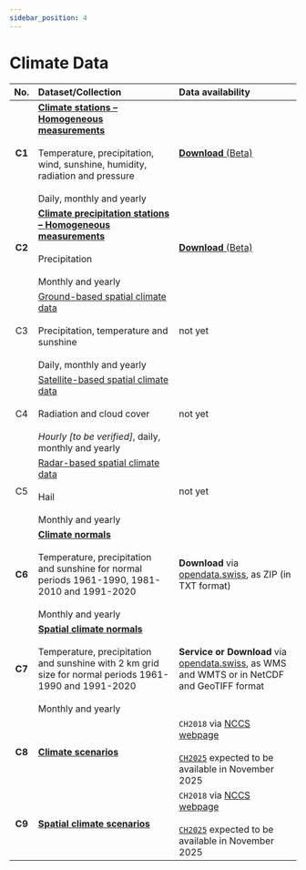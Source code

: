 ```yaml
---
sidebar_position: 4
---
```


# Climate Data

| No.    | Dataset/Collection | Data availability |
|:------:|:---------|:---------|
| **C1** | [**Climate stations – Homogeneous measurements**](/c-climate-data/c1-climate-stations_homogeneous) <br></br> Temperature, precipitation, wind, sunshine, humidity, radiation and pressure <br></br> Daily, monthly and yearly | [**Download** (Beta)](/c-climate-data/c1-climate-stations_homogeneous#data-download) |
| **C2** | [**Climate precipitation stations – Homogeneous measurements**](/c-climate-data/c2-climate-percipitation-stations_homogeneous) <br></br> Precipitation <br></br> Monthly and yearly | [**Download** (Beta)](/c-climate-data/c2-climate-percipitation-stations_homogeneous#data-download) |
| C3 | [Ground-based spatial climate data](/c-climate-data/c3-ground-based-climate-data) <br></br> Precipitation, temperature and sunshine <br></br> Daily, monthly and yearly | not yet |
| C4 | [Satellite-based spatial climate data](/c-climate-data/c4-satellite-based-climate-data) <br></br> Radiation and cloud cover <br></br> *Hourly [to be verified]*, daily, monthly and yearly | not yet |
| C5 | [Radar-based spatial climate data](/c-climate-data/c5-radar-based-climate-data) <br></br> Hail <br></br> Monthly and yearly | not yet |
| **C6** | [**Climate normals**](/c-climate-data/c6-climate-normals) <br></br> Temperature, precipitation and sunshine for normal periods 1961-1990, 1981-2010 and 1991-2020 <br></br> Monthly and yearly | **Download** via [opendata.swiss](https://opendata.swiss/dataset/klimanormwerte), as ZIP (in TXT format) |
| **C7** | [**Spatial climate normals**](c-climate-data/c7-spatial-climate-normals) <br></br> Temperature, precipitation and sunshine with 2 km grid size for normal periods 1961-1990 and 1991-2020 <br></br> Monthly and yearly | **Service or Download** via [opendata.swiss](https://opendata.swiss/de/dataset?q=klimanormwerte&sort=score%20desc%2C%20metadata_modified%20desc&organization=bundesamt-fur-meteorologie-und-klimatologie-meteoschweiz&res_format=SERVICE), as WMS and WMTS or in NetCDF and GeoTIFF format |
| **C8** | [**Climate scenarios**](/c-climate-data/c8-climate-scenarios) | `CH2018` via [NCCS webpage](https://www.nccs.admin.ch/nccs/en/home/climate-change-and-impacts/swiss-climate-change-scenarios.html) <br></br> [`CH2025`](https://www.meteoswiss.admin.ch/about-us/research-and-cooperation/projects/2023/climate-ch2025.html) expected to be available in November 2025 |
| **C9** | [**Spatial climate scenarios**](/c-climate-data/c9-spatial-climate-scenarios) | `CH2018` via [NCCS webpage](https://www.nccs.admin.ch/nccs/en/home/climate-change-and-impacts/swiss-climate-change-scenarios.html) <br></br> [`CH2025`](https://www.meteoswiss.admin.ch/about-us/research-and-cooperation/projects/2023/climate-ch2025.html) expected to be available in November 2025 |
